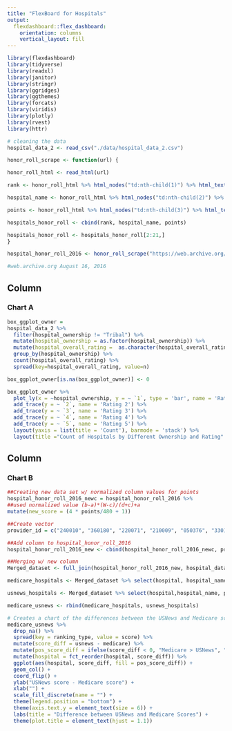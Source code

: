 ```yaml
---
title: "FlexBoard for Hospitals"
output: 
  flexdashboard::flex_dashboard:
    orientation: columns
    vertical_layout: fill
---
```


```r
library(flexdashboard)
library(tidyverse)
library(readxl)
library(janitor)
library(stringr)
library(ggridges)
library(ggthemes)
library(forcats)
library(viridis)
library(plotly)
library(rvest)
library(httr)
```


```r
# cleaning the data
hospital_data_2 <- read_csv("./data/hospital_data_2.csv")
```

```r

honor_roll_scrape <- function(url) {

honor_roll_html <- read_html(url)

rank <- honor_roll_html %>% html_nodes("td:nth-child(1)") %>% html_text() %>% data.frame() %>% rename(rank = ".")

hospital_name <- honor_roll_html %>% html_nodes("td:nth-child(2)") %>% html_text() %>% data.frame() %>% rename(hospital = ".")

points <- honor_roll_html %>% html_nodes("td:nth-child(3)") %>% html_text() %>% data.frame() %>% rename(points = ".") %>% mutate(points = as.numeric(as.character(points))) 

hospitals_honor_roll <- cbind(rank, hospital_name, points)

hospitals_honor_roll <- hospitals_honor_roll[2:21,]
}


```

```r
hospital_honor_roll_2016 <- honor_roll_scrape("https://web.archive.org/web/20160816171510/http://health.usnews.com/health-care/best-hospitals/articles/best-hospitals-honor-roll-and-overview")

#web.archive.org August 16, 2016 
```

Column {data-width=500}
-----------------------------------------------------------------------

### Chart A

```r
box_ggplot_owner =
hospital_data_2 %>% 
  filter(hospital_ownership != "Tribal") %>%
  mutate(hospital_ownership = as.factor(hospital_ownership)) %>%
  mutate(hospital_overall_rating =  as.character(hospital_overall_rating)) %>%
  group_by(hospital_ownership) %>%
  count(hospital_overall_rating) %>%
  spread(key=hospital_overall_rating, value=n) 

box_ggplot_owner[is.na(box_ggplot_owner)] <- 0

box_ggplot_owner %>%
  plot_ly(x = ~hospital_ownership, y = ~ `1`, type = 'bar', name = 'Rating 1') %>%
  add_trace(y = ~ `2`, name = 'Rating 2') %>%
  add_trace(y = ~ `3`, name = 'Rating 3') %>%
  add_trace(y = ~ `4`, name = 'Rating 4') %>%
  add_trace(y = ~ `5`, name = 'Rating 5') %>%
  layout(yaxis = list(title = 'Count'), barmode = 'stack') %>%
  layout(title ="Count of Hospitals by Different Ownership and Rating" ,margin = list(b = 180), xaxis=list(title = "Hospital Ownership",tickangle = 30))
```

Column {data-width=500}
-----------------------------------------------------------------------

### Chart B

```r
##Creating new data set w/ normalized column values for points
hospital_honor_roll_2016_newc = hospital_honor_roll_2016 %>%
##used normalized value (b-a)*(W-c)/(d+c)+a
mutate(new_score = (4 * points/480 + 1)) 

##Create vector
provider_id = c("240010", "360180", "220071", "210009", "050376", "330101", "050454", "140281", "390223", "330214", "260032", "390164", "220110", "050441", "330024", "340030", "050625", "230046", "450358", "060024")

##Add column to hospital_honor_roll_2016
hospital_honor_roll_2016_new <- cbind(hospital_honor_roll_2016_newc, provider_id)

##Merging w/ new column
Merged_dataset <- full_join(hospital_honor_roll_2016_new, hospital_data_2, by = "provider_id")

medicare_hospitals <- Merged_dataset %>% select(hospital, hospital_name, provider_id, hospital_overall_rating) %>% mutate(score = hospital_overall_rating, ranking_type = "medicare") %>% select(hospital, hospital_name, provider_id, score, ranking_type)

usnews_hospitals <- Merged_dataset %>% select(hospital,hospital_name, provider_id, new_score) %>% mutate(score = new_score, ranking_type = "usnews") %>% select(hospital, hospital_name, provider_id, score, ranking_type)

medicare_usnews <- rbind(medicare_hospitals, usnews_hospitals)

# Creates a chart of the differences between the USNews and Medicare scores
medicare_usnews %>% 
  drop_na() %>% 
  spread(key = ranking_type, value = score) %>%
  mutate(score_diff = usnews - medicare) %>%
  mutate(pos_score_diff = ifelse(score_diff < 0, "Medicare > USNews", "USNews > Medicare")) %>% 
  mutate(hospital = fct_reorder(hospital, score_diff)) %>%
  ggplot(aes(hospital, score_diff, fill = pos_score_diff)) +
  geom_col() +
  coord_flip() +
  ylab("USNews score - Medicare score") +
  xlab("") +
  scale_fill_discrete(name = "") +
  theme(legend.position = "bottom") +
  theme(axis.text.y = element_text(size = 6)) +
  labs(title = "Difference between USNews and Medicare Scores") +
  theme(plot.title = element_text(hjust = 1.1))
```



